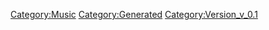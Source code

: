 {{Music
 |Name=小白竜
 |ID=12
 |Cov=12
 |Cd=1
 |Nam=12
 |Div=12
 |Ma=4
 |SerieId=4
 |SerieLogoId=4
 |WavId=12
 |VariationId=0
 |Dsc=12
 |Strt=10
 |ValkyrieBattle=1
 |ValkyrieIntro=1
 |ValkyrieIntroSky=1
 |DivaSolo=1
 |DivaMulti=2
 |Exp=4
 |OfficialName=小白竜
 |VocalName=飯島真理
 |Description=作品：超時空要塞マクロス<br /><br />歌手：飯島真理<br /><br />作詞：阿佐茜<br />作曲：羽田健太郎
 |StoryTitle=「みなさんこんばんは、リン・ミンメイです」
 |StoryDesc=異星人による宇宙戦争の戦禍に巻き込まれ、<br />地球への長い旅路を進む宇宙戦艦マクロス。<br /><br />そんな中、リン・ミンメイの初コンサートが開催された。<br />ファンの歓声と眩しいスポットライトの中でミンメイが<br />歌い始めると、突然、艦内に警報が鳴り響いた。
 |BuyURL=https://recochoku.jp/song/S14225840/single?ds=34294998
 |BannerId=1
 |AnmStoreURL=https://anime.dmkt-sp.jp/animestore/ci_pc?workId=20626
}}
[[Category:Music]]
[[Category:Generated]]
[[Category:Version_v_0.1]]

